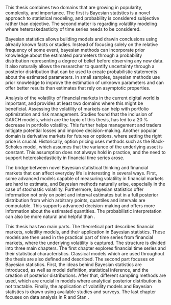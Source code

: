 This thesis combines two domains that are growing in popularity, complexity, and importance. The first is Bayesian
statistics is a novel approach to statistical modeling, and probability is considered subjective rather than objective.
The second matter is regarding volatility modeling where heteroskedasticity of time series needs to be considered.

Bayesian statistics allows building models and drawin conclusions using already known facts or studies. Instead of
focusing solely on the relative frequency of some event, bayesian methods can incorporate prior knowledge about the
estimated parameters through a probability distribution representing a degree of belief before observing any new data.
It also naturally allows the researcher to quantify uncertainty through a posterior distribution that can be used to
create probabilistic statements about the estimated parameters. In small samples, bayesian methods use prior knowledge
to improve the estimation of unknown parameters and can offer better results than estimates that rely on asymptotic
properties.

Analysis of the volatility of financial markets in the current digital world is important, and
\parencite{Liu2024NavigatingTF} provides at least two domains where this might be beneficial. Assessing the volatility
of markets can help with portfolio optimization and risk management. Studies found that the inclusion of GARCH models,
which are the topic of this thesis, has led to a 20 % decrease in portfolio volatility. This further helps management
and traders mitigate potential losses and improve decision-making. Another popular domain is derivative markets for
futures or options, where setting the right price is crucial. Historically, option pricing uses methods such as the
Black-Scholes model, which assumes that the variance of the underlying asset is constant. This assumption does not
always hold in practice, and the need to support heteroskedasticity in financial time series arose.

The bridge between novel Bayesian statistical thinking and financial markets that can affect everyday life is
interesting in several ways. First, some advanced models capable of measuring volatility in financial markets are hard
to estimate, and Bayesian methods naturally arise, especially in the case of stochastic volatility. Furthermore,
bayesian statistics offer information not only on point and interval estimates but in a full posterior distribution
from which arbitrary points, quantiles and intervals are computable. This supports advanced decision-making and offers
more information about the estimated quantities. The probabilistic interpretation can also be more natural and helpful
than \enquote{imaginary repetitions in identical conditions}.

This thesis has two main parts. The theoretical part describes financial markets, volatility models, and their
application in Bayesian statistics. These models are then used in the practical part of time series from financial
markets, where the underlying volatility is captured. The structure is divided into three main chapters. The first
chapter explores financial time series and their statistical characteristics. Classical models which are used
throughout the thesis are also defined and described. The second part focuses on Bayesian statistics. First, the ideas
behind Bayesian statistics are introduced, as well as model definition, statistical inference, and the creation of
posterior distributions. After that, different sampling methods are used, which are crucial in models where analytical
posterior distribution is not tractable. Finally, the application of volatility models and Bayesian statistics is drawn
using available studies and surveys. The last chapter focuses on data analysis in R
\parencite{RCoreTeam2023_LanguageEnvironmentStatistical} and Stan
\parencite{CarpenterEtAl2017_StanProbabilisticProgramming}.